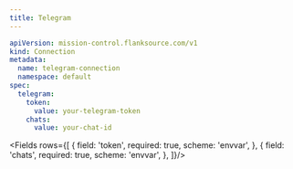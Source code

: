 ```yaml
---
title: Telegram
---
```


```yaml
apiVersion: mission-control.flanksource.com/v1
kind: Connection
metadata:
  name: telegram-connection
  namespace: default
spec:
  telegram:
    token:
      value: your-telegram-token
    chats:
      value: your-chat-id
```

<Fields rows={[
  {
    field: 'token',
        required: true,
    scheme: 'envvar',
  },
  {
    field: 'chats',
        required: true,
    scheme: 'envvar',
  },
]}/>
